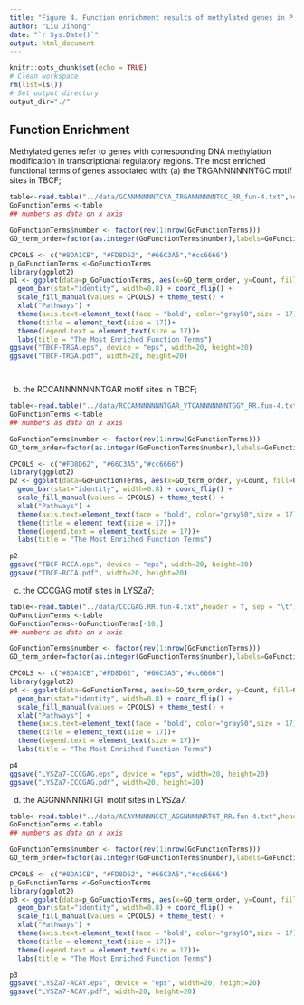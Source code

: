 ```yaml
---
title: "Figure 4. Function enrichment results of methylated genes in P.aeruginosa strains."
author: "Liu Jihong"
date: "`r Sys.Date()`"
output: html_document
---
```


```r
knitr::opts_chunk$set(echo = TRUE)
# Clean workspace
rm(list=ls()) 
# Set output directory
output_dir="./"
```

## Function Enrichment
Methylated genes refer to genes with corresponding DNA methylation modification in transcriptional regulatory regions. The most enriched functional terms of genes associated with: (a) the TRGANNNNNNTGC motif sites in TBCF; 

```r
table<-read.table("../data/GCANNNNNNTCYA_TRGANNNNNNTGC_RR_fun-4.txt",header = T, sep = "\t")
GoFunctionTerms <-table
## numbers as data on x axis

GoFunctionTerms$number <- factor(rev(1:nrow(GoFunctionTerms)))
GO_term_order=factor(as.integer(GoFunctionTerms$number),labels=GoFunctionTerms$Pathway)

CPCOLS <- c("#8DA1CB", "#FD8D62", "#66C3A5","#cc6666")
p_GoFunctionTerms <-GoFunctionTerms
library(ggplot2)
p1 <- ggplot(data=p_GoFunctionTerms, aes(x=GO_term_order, y=Count, fill=Category)) +
  geom_bar(stat="identity", width=0.8) + coord_flip() + 
  scale_fill_manual(values = CPCOLS) + theme_test() +
  xlab("Pathways") + 
  theme(axis.text=element_text(face = "bold", color="gray50",size = 17)) +
  theme(title = element_text(size = 17))+
  theme(legend.text = element_text(size = 17))+
  labs(title = "The Most Enriched Function Terms")
ggsave("TBCF-TRGA.eps", device = "eps", width=20, height=20)
ggsave("TBCF-TRGA.pdf", width=20, height=20)




```

(b) the RCCANNNNNNNTGAR motif sites in TBCF;
```r

table<-read.table("../data/RCCANNNNNNNTGAR_YTCANNNNNNNTGGY_RR.fun-4.txt",header = T, sep = "\t")
GoFunctionTerms <-table
## numbers as data on x axis

GoFunctionTerms$number <- factor(rev(1:nrow(GoFunctionTerms)))
GO_term_order=factor(as.integer(GoFunctionTerms$number),labels=GoFunctionTerms$Pathway)

CPCOLS <- c("#FD8D62", "#66C3A5","#cc6666")
library(ggplot2)
p2 <- ggplot(data=GoFunctionTerms, aes(x=GO_term_order, y=Count, fill=Category)) +
  geom_bar(stat="identity", width=0.8) + coord_flip() + 
  scale_fill_manual(values = CPCOLS) + theme_test() +
  xlab("Pathways") + 
  theme(axis.text=element_text(face = "bold", color="gray50",size = 17)) +
  theme(title = element_text(size = 17))+
  theme(legend.text = element_text(size = 17))+
  labs(title = "The Most Enriched Function Terms")

p2
ggsave("TBCF-RCCA.eps", device = "eps", width=20, height=20)
ggsave("TBCF-RCCA.pdf", width=20, height=20)

```

 (c) the CCCGAG motif sites in LYSZa7; 
 

```r

table<-read.table("../data/CCCGAG.RR.fun-4.txt",header = T, sep = "\t")
GoFunctionTerms <-table
GoFunctionTerms<-GoFunctionTerms[-10,]
## numbers as data on x axis

GoFunctionTerms$number <- factor(rev(1:nrow(GoFunctionTerms)))
GO_term_order=factor(as.integer(GoFunctionTerms$number),labels=GoFunctionTerms$Pathway)

CPCOLS <- c("#8DA1CB","#FD8D62", "#66C3A5","#cc6666")
library(ggplot2)
p4 <- ggplot(data=GoFunctionTerms, aes(x=GO_term_order, y=Count, fill=Category)) +
  geom_bar(stat="identity", width=0.8) + coord_flip() + 
  scale_fill_manual(values = CPCOLS) + theme_test() +
  xlab("Pathways") + 
  theme(axis.text=element_text(face = "bold", color="gray50",size = 17)) +
  theme(title = element_text(size = 17))+
  theme(legend.text = element_text(size = 17))+
  labs(title = "The Most Enriched Function Terms")

p4
ggsave("LYSZa7-CCCGAG.eps", device = "eps", width=20, height=20)
ggsave("LYSZa7-CCCGAG.pdf", width=20, height=20)

```
 
 
 (d) the AGGNNNNNRTGT motif sites in LYSZa7. 
```r
table<-read.table("../data/ACAYNNNNNCCT_AGGNNNNNRTGT_RR.fun-4.txt",header = T, sep = "\t")
GoFunctionTerms <-table
## numbers as data on x axis

GoFunctionTerms$number <- factor(rev(1:nrow(GoFunctionTerms)))
GO_term_order=factor(as.integer(GoFunctionTerms$number),labels=GoFunctionTerms$Pathway)

CPCOLS <- c("#8DA1CB", "#FD8D62", "#66C3A5","#cc6666")
p_GoFunctionTerms <-GoFunctionTerms
library(ggplot2)
p3 <- ggplot(data=p_GoFunctionTerms, aes(x=GO_term_order, y=Count, fill=Category)) +
  geom_bar(stat="identity", width=0.8) + coord_flip() + 
  scale_fill_manual(values = CPCOLS) + theme_test() +
  xlab("Pathways") + 
  theme(axis.text=element_text(face = "bold", color="gray50",size = 17)) +
  theme(title = element_text(size = 17))+
  theme(legend.text = element_text(size = 17))+
  labs(title = "The Most Enriched Function Terms")

p3
ggsave("LYSZa7-ACAY.eps", device = "eps", width=20, height=20)
ggsave("LYSZa7-ACAY.pdf", width=20, height=20)

```



